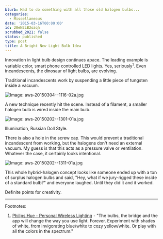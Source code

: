 ```yaml
---
blurb: Had to do something with all those old halogen bulbs...
categories:
  - Miscellaneous
date: '2015-03-16T00:00:00'
id: 20eN2iB2ozqh
scrubbed_2021: false
status: published
type: post
title: A Bright New Light Bulb Idea
---
```


Innovation in light bulb design continues apace. The leading example is variable color, smart phone controlled LED lights. Yes, seriously<sup>1</sup>. Even incandescents, the dinosaur of light bulbs, are evolving.

Traditional incandescents work by suspending a little piece of tungsten inside a vacuum. 

![Image: aws-20150304--1116-02a.jpg](/aws-20150304--1116-02a.jpg) 

A new technique recently hit the scene. Instead of a filament, a smaller halogen bulb is wired inside the main bulb. 

![Image: aws-20150202--1301-01a.jpg](/aws-20150202--1301-01a.jpg) 

Illumination, Russian Doll Style.

There is also a hole in the screw cap. This would prevent a traditional incandescent from working, but the halogens don't need an external vacuum. My guess is that this acts as a pressure valve or ventilation. Whatever the case, it certainly looks intentional. 

![Image: aws-20150202--1311-01a.jpg](/aws-20150202--1311-01a.jpg) 

This whole hybrid-halogen concept looks like someone ended up with a ton of surplus halogen bulbs and said, "Hey, what if we jury-rigged these inside of a standard bulb?" and everyone laughed. Until they did it and it worked. 

Definite points for creativity.

---


Footnotes:

1. [Philips Hue - Personal Wireless Lighting](http://www2.meethue.com/en-us/what-is-hue/the-system/) - "The bulbs, the bridge and the app will change the way you use light. Forever. Experiment with shades of white, from invigorating blue/white to cozy yellow/white. Or play with all the colors in the spectrum."
